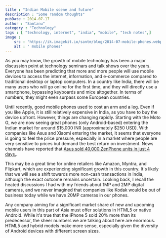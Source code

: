```yaml
---
title : "Indian Mobile scene and future"
description : "Some random thoughts"
pubDate : 2014-07-17
author : "Santanu"
category : "Technology"
tags : [ "technology, internet", "india", "mobile", "tech notes",]
image :
    src : 'https://ik.imagekit.io/santm/blog/2014-07-mobile-phones.webp'
    alt : ' mobile phones'
---
```

As you may know, the growth of mobile technology has been a major discussion point at technology seminars and talk shows over the years. Everyone has been predicting that more and more people will use mobile devices to access the internet, information, and e-commerce compared to traditional desktop or laptop computers. In a country like India, there will be many users who will go online for the first time, and they will directly use a smartphone, bypassing keyboards and mice altogether. In terms of numbers, they might even surpass some European countries.

Until recently, good mobile phones used to cost an arm and a leg. Even if you like Apple, it is still relatively expensive in India, as you have to buy the device upfront. However, things are changing rapidly. Starting with the Moto G, we are now seeing great phones (only Android-based) entering the Indian market for around $15,000 INR (approximately $250 USD). With companies like Asus and Xiaomi entering the market, it seems that everyone is going to feel the price pressure, especially in a market where people are very sensitive to prices but demand the best return on investment. News channels have reported that [Asus sold 40,000 ZenPhone units in just 4 days.](http://tech.firstpost.com/news-analysis/asus-sells-over-40000-zenfone-units-in-india-within-4-days-227467.html).

This may be a great time for online retailers like Amazon, Myntra, and Flipkart, which are experiencing significant growth in this country. It's likely that we will see a shift towards more non-cash transactions in India, although the exact outcome remains uncertain. Looking back, I recall the heated discussions I had with my friends about 1MP and 2MP digital cameras, and we never imagined that companies like Kodak would be out of business today while we have 20MP cameras in our phones.

Any company aiming for a significant market share of new and upcoming mobile users in this part of Asia must offer solutions in HTML5 or native Android. While it's true that the iPhone 5 sold 20% more than its predecessor, the sheer numbers we are talking about here are enormous. HTML5 and hybrid models make more sense, especially given the diversity of Android devices with different screen sizes.
